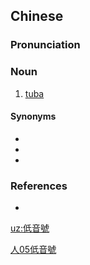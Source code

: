 {{also|低音号}}
==Chinese==
{{zh-forms|s=低音号|type=21}}

===Pronunciation===
{{zh-pron
|m=dīyīnhào
|cat=n
}}

===Noun===
{{zh-noun}}

# [[tuba]]

====Synonyms====
* {{zh-l|大號}}
* {{zh-l|低音大喇叭}}
* {{zh-l|土巴號}}

===References===
* {{pedialite|大號|lang=zh}}

[[Category:zh:Musical instruments|人05低音號]]

[[uz:低音號]]